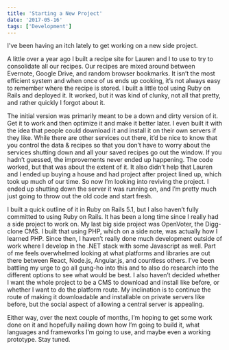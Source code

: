 ```yaml
---
title: 'Starting a New Project'
date: '2017-05-16'
tags: ['Development']
---
```


I've been having an itch lately to get working on a new side project.

A little over a year ago I built a recipe site for Lauren and I to use to try to consolidate all our recipes. Our recipes are mixed around between Evernote, Google Drive, and random browser bookmarks. It isn’t the most efficient system and when once of us ends up cooking, it’s not always easy to remember where the recipe is stored. I built a little tool using Ruby on Rails and deployed it. It worked, but it was kind of clunky, not all that pretty, and rather quickly I forgot about it.

The initial version was primarily meant to be a down and dirty version of it. Get it to work and then optimize it and make it better later. I even built it with the idea that people could download it and install it on their own servers if they like. While there are other services out there, it’d be nice to know that you control the data &amp; recipes so that you don’t have to worry about the services shutting down and all your saved recipes go out the window. If you hadn’t guessed, the improvements never ended up happening. The code worked, but that was about the extent of it. It also didn’t help that Lauren and I ended up buying a house and had project after project lined up, which took up much of our time. So now I’m looking into reviving the project. I ended up shutting down the server it was running on, and I’m pretty much just going to throw out the old code and start fresh.

I built a quick outline of it in Ruby on Rails 5.1, but I also haven’t fully committed to using Ruby on Rails. It has been a long time since I really had a side project to work on. My last big side project was OpenVoter, the Digg-clone CMS. I built that using PHP, which on a side note, was actually how I learned PHP. Since then, I haven’t really done much development outside of work where I develop in the .NET stack with some Javascript as well. Part of me feels overwhelmed looking at what platforms and libraries are out there between React, Node.js, Angular.js, and countless others. I’ve been battling my urge to go all gung-ho into this and to also do research into the different options to see what would be best. I also haven’t decided whether I want the whole project to be a CMS to download and install like before, or whether I want to do the platform route. My inclination is to continue the route of making it downloadable and installable on private servers like before, but the social aspect of allowing a central server is appealing.

Either way, over the next couple of months, I’m hoping to get some work done on it and hopefully nailing down how I’m going to build it, what languages and frameworks I’m going to use, and maybe even a working prototype. Stay tuned.
